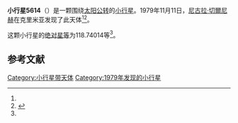 {{Infobox planet
| bgcolour = #FFFFC0
| name = 5614 Yakovlev
| symbol = 
| image = 
| caption = 
| discovery = yes
| discovery_ref = 
| discoverer = [[尼古拉·切爾尼赫|尼古拉·切爾尼赫]]
| discovery_site = [[克里米亚|克里米亚]] 
| discovered = 1979年11月11日
| designations = yes
| mp_name = 
| named_after = 
| alt_names = 1979 VN/ 1974 QT / 1974 QZ1 / 1974 TE
| mp_category = [[主带小行星|主带小行星]]
| orbit_ref = <ref name="a">[http://ssd.jpl.nasa.gov/sbdb.cgi?sstr=5614 5614 Yakovlev] {{Wayback|url=http://ssd.jpl.nasa.gov/sbdb.cgi?sstr=5614 |date=20140925031752 }}，小行星數據庫瀏覽器（JPL Small-Body Database Browser）－[[美国国家航空航天局|美国国家航空航天局]]喷气推进实验室</ref>
| epoch = 2456400.5 (2013年4月18日更新)
| aphelion = {{convert|3.8159481|AU|km|3|abbr=on|lk=out}}
| perihelion = {{convert|1.9201753|AU|km|3|abbr=on}}
| semimajor = {{convert|2.8680617|AU|km|3|abbr=on}}
| eccentricity = 0.3304972
| period = 1774.112593 [[日|日]]<br />4.86[[儒略年|儒略年]]
| avg_speed = 
| inclination = 6.60974
| asc_node = 213.54511
| mean_anomaly = 
| arg_peri = 118.74014
| satellites = 
| physical_characteristics = yes
| dimensions = 
| mass = 
| density = 
| surface_grav = 
| escape_velocity = 
| sidereal_day = 
| axial_tilt = 
| pole_ecliptic_lat = 
| pole_ecliptic_lon = 
| albedo = 
| temperatures= 
| temp_name1 = 
| mean_temp_1 = 
| max_temp_1 = 
| temp_name2 = 
| max_temp_2 = 
| spectral_type = 
| abs_magnitude = 118.74014
}}

'''小行星5614'''（{{lang-en|5614 Yakovlev}}）是一颗围绕[[太阳|太阳]][[公转|公转]]的[[小行星|小行星]]。1979年11月11日，[[尼古拉·切爾尼赫|尼古拉·切爾尼赫]]在克里米亚发现了此天体<ref name="a" /><ref>{{cite news|title=小行星列表|url=http://cfa-www.harvard.edu/iau/lists/NumberedMPs.txt|accessdate=2013-07-08|newspaper=哈佛大学|archive-date=2008-05-17|archive-url=https://web.archive.org/web/20080517010638/http://cfa-www.harvard.edu/iau/lists/NumberedMPs.txt|dead-url=no}}</ref>。

这颗小行星的[[绝对星等|绝对星等]]为118.74014等<ref name="a" />。

==参考文献==
{{reflist}}
{{Minor Planet Number|[[小行星5613|小行星5613]]|[[小行星5615|小行星5615]]}}

{{小天体}}

[[Category:小行星带天体|Category:小行星带天体]]
[[Category:1979年发现的小行星|Category:1979年发现的小行星]]

{{asteroid-stub}}